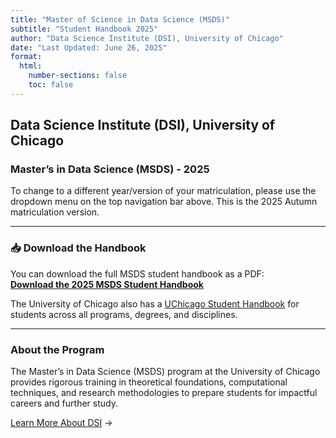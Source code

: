 ```yaml
---
title: "Master of Science in Data Science (MSDS)" 
subtitle: "Student Handbook 2025"
author: "Data Science Institute (DSI), University of Chicago"
date: "Last Updated: June 26, 2025"
format:
  html:
    number-sections: false
    toc: false
---
```


## Data Science Institute (DSI), University of Chicago
### Master's in Data Science (MSDS) - 2025  

To change to a different year/version of your matriculation, please use the dropdown menu on the top navigation bar above. This is the 2025 Autumn matriculation version.  

---

### 📥 Download the Handbook

You can download the full MSDS student handbook as a PDF:  
[**Download the 2025 MSDS Student Handbook**](assets/pdfs/dsi_msds_handbook_2025.pdf){.btn .btn-primary}

The University of Chicago also has a <a href="https://studentmanual.uchicago.edu" target="_blank" rel="noopener noreferrer">UChicago Student Handbook</a> for students across all programs, degrees, and disciplines.


---

### About the Program

The Master's in Data Science (MSDS) program at the University of Chicago provides rigorous training in theoretical foundations, computational techniques, and research methodologies to prepare students for impactful careers and further study.

[Learn More About DSI](https://datascience.uchicago.edu) →

